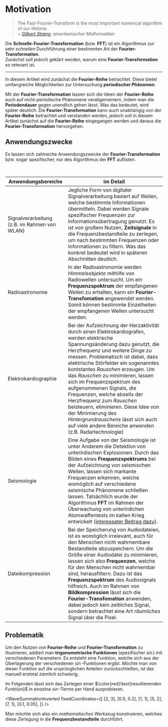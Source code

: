 
# Motivation

> The Fast-Fourier-Transform is the most important numerical algorithm of our lifetime.  
> ~ <cite>[Gilbert Strang](https://en.wikipedia.org/wiki/Gilbert_Strang), amerikanischer Mathematiker</cite>

Die **Schnelle-Fourier-Transformation** (bzw. **FFT**) ist ein Algorithmus zur sehr _schnellen_ Durchführung einer bestimmten Art der **Fourier-Transformation**.  
Zunächst soll jedoch geklärt werden, warum eine **Fourier-Transformation** so relevant ist.

---

In diesem Artikel wird zunächst die **Fourier-Reihe** betrachtet. Diese bietet umfangreiche Möglichkeiten zur Untersuchung **periodischer Phänomen**.

Mit der **Fourier-Transformation** lassen sich die Ideen der **Fourier-Reihe** auch auf nicht-periodische Phänomene verallgemeinern, indem man die **Periodendauer** gegen unendlich gehen lässt. Was das bedeutet, wird später deutlich.
Die **Fourier-Transformation** kann auch unabhängig von der **Fourier-Reihe** betrachtet und verstanden werden, jedoch soll in diesem Artikel zunächst auf die **Fourier-Reihe** eingegangen werden und daraus die **Fourier-Transformation** hervorgehen.

## Anwendungszwecke

Es lassen sich zahlreiche Anwendungszwecke der **Fourier-Transformation** bzw. sogar spezifischer, nur des Algorithmus der **FFT** auflisten.

<br />

| Anwendungsbereiche                           | im Detail                                                                                                                                                                                                                                                                                                                                                                                                                                                                                                                                                                                               |
| -------------------------------------------- | ------------------------------------------------------------------------------------------------------------------------------------------------------------------------------------------------------------------------------------------------------------------------------------------------------------------------------------------------------------------------------------------------------------------------------------------------------------------------------------------------------------------------------------------------------------------------------------------------------- |
| Signalverarbeitung (z.B. im Rahmen von WLAN) | Jegliche Form von digitaler Signalverarbeitung basiert auf Wellen, welche bestimmte Informationen übermitteln. Dabei werden Signale spezifischer Frequenzen zur Informationsübertragung genutzt. Es ist von großem Nutzen, **Zeitsignale** in die Frequenzbestandteile zu zerlegen, um nach bestimmten Frequenzen oder Informationen zu filtern. Was das konkret bedeutet wird in späteren Abschnitten deutlich.                                                                                                                                                                                        |
| Radioastronomie                              | In der Radioastronomie werden _Himmelsobjekte_ mithilfe von Radiowellen untersucht. Um ein **Frequenzspektrum** der empfangenen Wellen zu erhalten, kann ein **Fourier-Transfomation** angewendet werden. Somit können bestimmte Einzelheiten der empfangenen Wellen untersucht werden.                                                                                                                                                                                                                                                                                                                 |
| Elektrokardiographie                         | Bei der Aufzeichnung der Herzaktivität durch einen Elektrokardiografen, werden elektrische Spannungsänderung dazu genutzt, die Herzfrequenz und weitere Dinge zu messen. Problematisch ist dabei, dass elektrische Störfelder ein sogenanntes kontstantes _Rauschen_ erzeugen. Um das _Rauschen_ zu minimieren, lassen sich im Frequenzspektrum des aufgenommenen Signals, die Frequenzen, welche abseits der Herzfrequenz zum _Rauschen_ beisteuern, eliminieren. Diese Idee von der Minimierung des _Hintergrundrauschens_ lässt sich auch auf viele andere Bereiche anwenden (z.B. Radartechnologie) |
| Seismologie                                  | Eine Aufgabe von der Seismologie ist unter Anderem die Detektion von unterirdischen Explosionen. Durch das Bilden eines **Frequenzspektrums** bei der Aufzeichnung von seismischen Wellen, lassen sich markante Frequenzen erkennen, welche womöglich auf verschiedene seismische Phänomene schließen lassen. Tatsächlich wurde der Algorithmus **FFT** im Rahmen der Überwachung von unterirdichen Atomwaffentests im kalten Krieg entwickelt ([interessater Beitrag dazu](https://www.youtube.com/watch?v=nmgFG7PUHfo)).                                                                              |
| Dateikompression                             | Bei der Speicherung von Audiodateien, ist es womöglich irrelevant, auch für den Menschen nicht wahrnembare Bestandteile abzuspeichern. Um die Größe einer Audiodatei zu minimieren, lassen sich also **Frequenzen**, welche für den Menschen nicht wahrnembar sind, herausfiltern. Dazu ist das **Frequenzspektrum** des Audiosignals hilfreich. Auch im Rahmen von **Bildkompression** lässt sich die **Fourier-Transfomation** anwenden, dabei jedoch kein zeitliches Signal, sondern betrachtet eine Art _räumliches_ Signal über die Pixel.                                                         |

## Problematik

Um den Nutzen von **Fourier-Reihe** und **Fourier-Transformation** zu illustrieren, addiert man **trigonometrische Funktionen** (spezifischer $\sin$) mit verschiedenen Parametern.
Es entsteht eine Funktion, welche sich aus der Überlagerung der verschiedenen $\sin$-Funktionen ergibt.
Möchte man von dieser Funktion auf die ursprünglichen Anteilen zurückschließen, ist das manuell erstmal ziemlich schwierig.

Im Folgenden lässt sich das Zerlegen einer $\color{red}\text{resultierenden Funktion}$ in einzelne $\sin$-Terme per Hand ausprobieren.

<WaveSummationInverted
  fixedCoordinates={[
    [2, 3],
    [0.5, 0.2],
    [1, 1],
    [5, 2],
    [7, 1],
    [0.1, 0.05],
  ]}
/>

Man möchte sich also ein _mathematisches Werkzeug_ konstruieren, welches diese _Zerlegung_ in die **Frequenzbestandteile** durchführt.
